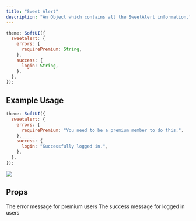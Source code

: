 ```yaml
---
title: "Sweet Alert"
description: "An Object which contains all the SweetAlert information."
---
```


```js
theme: SoftUI({
  sweetalert: {
    errors: {
      requirePremium: String,
    },
    success: {
      login: String,
    },
  },
});
```

## Example Usage

```js
theme: SoftUI({
  sweetalert: {
    errors: {
      requirePremium: "You need to be a premium member to do this.",
    },
    success: {
      login: "Successfully logged in.",
    },
  },
});
```

<Frame>
    <img src="/images/content/sweetalert-success.jpg" />
</Frame>

## Props

<ResponseField name="errors" type="Object" required>
  <Expandable title="properties" defaultOpen>
    <ResponseField name="requirePremium" type="string" required>
      The error message for premium users
    </ResponseField>
  </Expandable>
</ResponseField>

<ResponseField name="success" type="Object" required>
  <Expandable title="properties" defaultOpen>
    <ResponseField name="login" type="string" required>
      The success message for logged in users
    </ResponseField>
  </Expandable>
</ResponseField>
